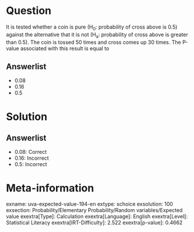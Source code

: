 Question
========

It is tested whether a coin is pure (H~0~: probability of cross above is 0.5) against the alternative that it is not (H~a~: probability of cross above is greater than 0.5). The coin is tossed 50 times and cross comes up 30 times. The P-value associated with this result is equal to

Answerlist
----------

* 0.08
* 0.16
* 0.5

Solution
========

Answerlist
----------

* 0.08: Correct
* 0.16: Incorrect
* 0.5: Incorrect

Meta-information
================
exname: uva-expected-value-194-en
extype: schoice
exsolution: 100
exsection: Probability/Elementary Probability/Random variables/Expected value
exextra[Type]: Calculation
exextra[Language]: English
exextra[Level]: Statistical Literacy
exextra[IRT-Difficulty]: 2.522
exextra[p-value]: 0.4662
